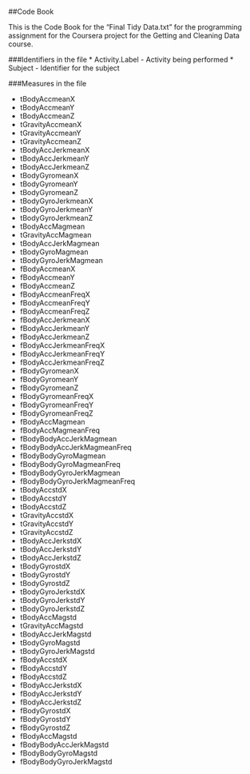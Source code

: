 ##Code Book

This is the Code Book for the "Final Tidy Data.txt" for the programming assignment for the Coursera project for the Getting and Cleaning Data course.

###Identifiers in the file
* Activity.Label - Activity being performed
* Subject - Identifier for the subject

###Measures in the file

* tBodyAccmeanX               
* tBodyAccmeanY               
* tBodyAccmeanZ               
* tGravityAccmeanX            
* tGravityAccmeanY            
* tGravityAccmeanZ            
* tBodyAccJerkmeanX           
* tBodyAccJerkmeanY           
* tBodyAccJerkmeanZ           
* tBodyGyromeanX              
* tBodyGyromeanY              
* tBodyGyromeanZ              
* tBodyGyroJerkmeanX          
* tBodyGyroJerkmeanY          
* tBodyGyroJerkmeanZ          
* tBodyAccMagmean             
* tGravityAccMagmean          
* tBodyAccJerkMagmean         
* tBodyGyroMagmean            
* tBodyGyroJerkMagmean        
* fBodyAccmeanX               
* fBodyAccmeanY               
* fBodyAccmeanZ               
* fBodyAccmeanFreqX           
* fBodyAccmeanFreqY           
* fBodyAccmeanFreqZ           
* fBodyAccJerkmeanX           
* fBodyAccJerkmeanY           
* fBodyAccJerkmeanZ           
* fBodyAccJerkmeanFreqX       
* fBodyAccJerkmeanFreqY       
* fBodyAccJerkmeanFreqZ       
* fBodyGyromeanX              
* fBodyGyromeanY              
* fBodyGyromeanZ              
* fBodyGyromeanFreqX          
* fBodyGyromeanFreqY          
* fBodyGyromeanFreqZ          
* fBodyAccMagmean             
* fBodyAccMagmeanFreq         
* fBodyBodyAccJerkMagmean     
* fBodyBodyAccJerkMagmeanFreq 
* fBodyBodyGyroMagmean        
* fBodyBodyGyroMagmeanFreq    
* fBodyBodyGyroJerkMagmean    
* fBodyBodyGyroJerkMagmeanFreq
* tBodyAccstdX                
* tBodyAccstdY                
* tBodyAccstdZ                
* tGravityAccstdX             
* tGravityAccstdY             
* tGravityAccstdZ             
* tBodyAccJerkstdX            
* tBodyAccJerkstdY            
* tBodyAccJerkstdZ            
* tBodyGyrostdX               
* tBodyGyrostdY               
* tBodyGyrostdZ               
* tBodyGyroJerkstdX           
* tBodyGyroJerkstdY           
* tBodyGyroJerkstdZ           
* tBodyAccMagstd              
* tGravityAccMagstd           
* tBodyAccJerkMagstd          
* tBodyGyroMagstd             
* tBodyGyroJerkMagstd         
* fBodyAccstdX                
* fBodyAccstdY                
* fBodyAccstdZ                
* fBodyAccJerkstdX            
* fBodyAccJerkstdY            
* fBodyAccJerkstdZ            
* fBodyGyrostdX               
* fBodyGyrostdY               
* fBodyGyrostdZ               
* fBodyAccMagstd              
* fBodyBodyAccJerkMagstd      
* fBodyBodyGyroMagstd         
* fBodyBodyGyroJerkMagstd 